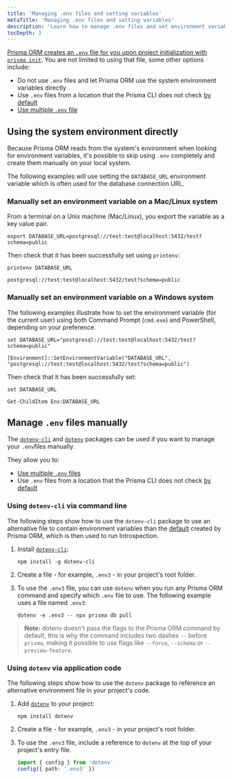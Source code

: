 ```yaml
---
title: 'Managing .env files and setting variables'
metaTitle: 'Managing .env files and setting variables'
description: 'Learn how to manage .env files and set environment variables'
tocDepth: 3
---
```


<TopBlock title={frontMatter.title}>

[Prisma ORM creates an `.env` file for you upon project initialization with `prisma init`](/orm/more/development-environment/environment-variables#how-does-prisma-orm-use-environment-variables). You are not limited to using that file, some other options include:

- Do not use `.env` files and let Prisma ORM use the system environment variables directly
- Use `.env` files from a location that the Prisma CLI does not check [by default](/orm/more/development-environment/environment-variables/env-files)
- [Use multiple `.env` file](/orm/more/development-environment/environment-variables/using-multiple-env-files)

</TopBlock>

## Using the system environment directly

Because Prisma ORM reads from the system's environment when looking for environment variables, it's possible to skip using `.env` completely and create them manually on your local system.

<Admonition type="info">

The following examples will use setting the `DATABASE_URL` environment variable which is often used for the database connection URL.

</Admonition>

### Manually set an environment variable on a Mac/Linux system

From a terminal on a Unix machine (Mac/Linux), you export the variable as a key value pair.

```terminal
export DATABASE_URL=postgresql://test:test@localhost:5432/test?schema=public
```

Then check that it has been successfully set using `printenv`:

<CodeWithResult expanded={true}>

<cmd>

```terminal
printenv DATABASE_URL
```

</cmd>

<cmdResult>

```code no-copy
postgresql://test:test@localhost:5432/test?schema=public
```

</cmdResult>

</CodeWithResult>

### Manually set an environment variable on a Windows system

The following examples illustrate how to set the environment variable (for the current user) using both Command Prompt (`cmd.exe`) and PowerShell, depending on your preference.

<TabbedContent code>

<TabItem value="Command Prompt">

```terminal
set DATABASE_URL="postgresql://test:test@localhost:5432/test?schema=public"
```

</TabItem>

<TabItem value="Powershell">

```terminal
[Environment]::SetEnvironmentVariable("DATABASE_URL", "postgresql://test:test@localhost:5432/test?schema=public")
```

</TabItem>

</TabbedContent>

Then check that it has been successfully set:

<TabbedContent code>

<TabItem value="Command Prompt">

```terminal
set DATABASE_URL
```

</TabItem>

<TabItem value="Powershell">

```terminal
Get-ChildItem Env:DATABASE_URL
```

</TabItem>

</TabbedContent>

## Manage `.env` files manually

The [`dotenv-cli`](https://www.npmjs.com/package/dotenv-cli) and [`dotenv`](https://www.npmjs.com/package/dotenv) packages can be used if you want to manage your `.env`files manually.

They allow you to:

- [Use multiple `.env` files](/orm/more/development-environment/environment-variables/using-multiple-env-files)
- Use `.env` files from a location that the Prisma CLI does not check [by default](/orm/more/development-environment/environment-variables/env-files)

### Using `dotenv-cli` via command line

The following steps show how to use the `dotenv-cli` package to use an alternative file to contain environment variables than the [default](/orm/more/development-environment/environment-variables/env-files) created by Prisma ORM, which is then used to run Introspection.

1.  Install [`dotenv-cli`](https://www.npmjs.com/package/dotenv-cli):

    ```
    npm install -g dotenv-cli
    ```

2.  Create a file - for example, `.env3` - in your project's root folder.

3.  To use the `.env3` file, you can use `dotenv` when you run any Prisma ORM command and specify which `.env` file to use. The following example uses a file named `.env3`:

    ```
    dotenv -e .env3 -- npx prisma db pull
    ```

> **Note:** dotenv doesn't pass the flags to the Prisma ORM command by default, this is why the command includes two dashes `--` before `prisma`, making it possible to use flags like `--force`, `--schema` or `--preview-feature`.

### Using `dotenv` via application code

The following steps show how to use the `dotenv` package to reference an alternative environment file in your project's code.

1.  Add [`dotenv`](https://www.npmjs.com/package/dotenv) to your project:

    ```
    npm install dotenv
    ```

2.  Create a file - for example, `.env3` - in your project's root folder.

3.  To use the `.env3` file, include a reference to `dotenv` at the top of your project's entry file.

    ```ts
    import { config } from 'dotenv'
    config({ path: '.env3' })
    ```
